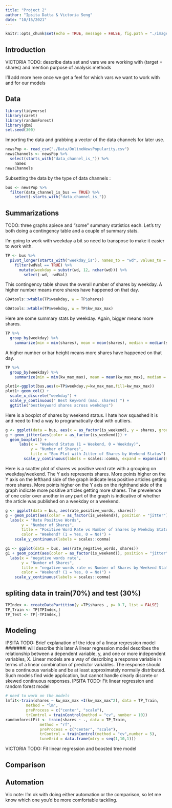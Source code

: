 ```yaml
---
title: "Project 2"
author: "Ipsita Datta & Victoria Seng"
date: "10/15/2021"
---
```


```r
knitr::opts_chunk$set(echo = TRUE, message = FALSE, fig.path = "./images/")
```

## Introduction

VICTORIA TODO: describe data set and vars we are working with (target = shares) and mention purpose of analysis methods

I'll add more here once we get a feel for which vars we want to work with and for our models

## Data

```r
library(tidyverse)
library(caret)
library(randomForest)
library(gbm)
set.seed(300)
```

Importing the data and grabbing a vector of the data channels for later use.

```r
newsPop <- read_csv("./Data/OnlineNewsPopularity.csv")
newsChannels <- newsPop %>%
  select(starts_with("data_channel_is_")) %>%
    names
newsChannels
```

Subsetting the data by the type of data channels :

```r
bus <- newsPop %>%
  filter(data_channel_is_bus == TRUE) %>%
    select(-starts_with("data_channel_is_"))
```

## Summarizations

TODO: three graphs apiece and "some" summary statistics each. Let's try both doing a contingency table and a couple of summary stats.

I'm going to work with weekday a bit so need to transpose to make it easier to work with.

```r
TP <- bus %>%
  pivot_longer(starts_with("weekday_is"), names_to = "wd", values_to = "wdVal") %>%
    filter(wdVal == TRUE) %>%
      mutate(weekday = substr(wd, 12, nchar(wd))) %>%
        select(-wd, -wdVal) 
```

This contingency table shows the overall number of shares by weekday. A higher number means more shares have happened on that day.

```r
GDAtools::wtable(TP$weekday, w = TP$shares)
```

```r
GDAtools::wtable(TP$weekday, w = TP$kw_max_max)
```
Here are some summary stats by weekday. Again, bigger means more shares.

```r
TP %>%
  group_by(weekday) %>%
    summarize(min = min(shares), mean = mean(shares), median = median(shares), iqr = IQR(shares), max = max(shares))
```
A higher number or bar height means more shares have happened on that day.
```r
TP %>%
  group_by(weekday) %>%
    summarize(min = min(kw_max_max), mean = mean(kw_max_max), median = median(kw_max_max), stddev=sd(kw_max_max),iqr = IQR(kw_max_max), max = max(kw_max_max))
```
```r
plot1<-ggplot(bus,aes(x=TP$weekday,y=kw_max_max,fill=kw_max_max))
plot1+ geom_col() + 
  scale_x_discrete("weekday") + 
  scale_y_continuous(" Best keyword (max. shares) ") +
  ggtitle("bestkeyword shares across weekdays") 
```

Here is a boxplot of shares by weekend status. I hate how squashed it is and need to find a way to programatically deal with outliers. 

```r
g <- ggplot(data = bus, aes(x = as_factor(is_weekend), y = shares, group = as_factor(is_weekend)))
g + geom_jitter(aes(color = as_factor(is_weekend))) +
  geom_boxplot() +
      labs(x = "Weekend Status (1 = Weekend, 0 = Weekday)", 
           y = "Number of Shares", 
           title = "Box Plot with Jitter of Shares by Weekend Status") +
        scale_y_continuous(labels = scales::comma, expand = expansion(mult = c(0,0)))
```

Here is a scatter plot of shares vs positive word rate with a grouping on weekday/weekend. The Y axis represents shares. More points higher on the Y axis on the lefthand side of the graph indicate less positive articles getting more shares. More points higher on the Y axis on the righthand side of the graph indicate more positive articles getting more shares. The prevelence of one color over another in any part of the graph is indicative of whether the article was published on a weekday or a weekend.

```r
g <- ggplot(data = bus, aes(rate_positive_words, shares))
g + geom_point(aes(color = as_factor(is_weekend)), position = "jitter") + 
  labs(x = "Rate Positive Words", 
       y = "Number of Shares", 
       title = "Positive Word Rate vs Number of Shares by Weekday Status",
       color = "Weekend? (1 = Yes, 0 = No)") + 
    scale_y_continuous(labels = scales::comma)
```

```r
g1 <- ggplot(data = bus, aes(rate_negative_words, shares))
g1 + geom_point(aes(color = as_factor(is_weekend)), position = "jitter") + 
  labs(x = "negative words rate", 
       y = "Number of Shares", 
       title = "negative words rate vs Number of Shares by Weekend Status",
       color = "Weekend? (1 = Yes, 0 = No)") + 
    scale_y_continuous(labels = scales::comma) 
```
## spliting data in train(70%) and test (30%)
```r
TPIndex <- createDataPartition(y =TP$shares , p= 0.7, list = FALSE)
TP_Train <- TP[TPIndex,]
TP_Test <- TP[-TPIndex,]
```

## Modeling

IPSITA TODO: Brief explanation of the idea of a linear regression model
#######I will describe this later
A linear regression model describes the relationship between a dependent variable, y, and one or more independent variables, X.
Linear models are a way of describing a response variable in terms of a linear combination of predictor variables. The response should be a continuous variable and be at least approximately normally distributed. Such models find wide application, but cannot handle clearly discrete or skewed continuous responses.
IPSITA TODO: Fit linear regression and random forest model
```r
# need to work on the models
lmfit<-train(shares ~ kw_max_max +I(kw_max_max^2), data = TP_Train, 
         method = "lm", 
         preProcess = c("center", "scale"),
         trControl = trainControl(method = "cv", number = 10))
randomforestFit <- train(shares ~ ., data = TP_Train,
               method = "rf",
               preProcess = c("center", "scale"),
               trControl = trainControl(method = "cv",number = 5),
               tuneGrid = data.frame(mtry = seq(1,10,1)))
```
VICTORIA TODO: Fit linear regression and boosted tree model

## Comparison

## Automation

Vic note: I'm ok with doing either automation or the comparison, so let me know which one you'd be more comfortable tackling. 
